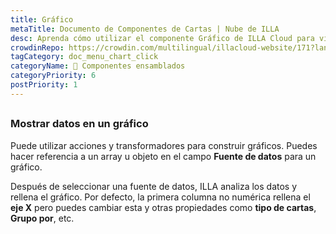 ```yaml
---
title: Gráfico
metaTitle: Documento de Componentes de Cartas | Nube de ILLA
desc: Aprenda cómo utilizar el componente Gráfico de ILLA Cloud para visualizar datos como gráficos y gráficos usando Chart.js en sus aplicaciones.
crowdinRepo: https://crowdin.com/multilingual/illacloud-website/171?languages=es&filter=basic&value=0
tagCategory: doc_menu_chart_click
categoryName: 🧬 Componentes ensamblados
categoryPriority: 6
postPriority: 1
---
```


## <h2 hidden>Gráfico</h2>

### Mostrar datos en un gráfico

Puede utilizar acciones y transformadores para construir gráficos. Puedes hacer referencia a un array u objeto en el campo **Fuente de datos** para un gráfico. 

Después de seleccionar una fuente de datos, ILLA analiza los datos y rellena el gráfico. Por defecto, la primera columna no numérica rellena el **eje X** pero puedes cambiar esta y otras propiedades como **tipo de cartas**, **Grupo por**, etc.

<img src='https://cdn.illacloud.com/official-website/img/docs/assemble/chart1.png' alt="" />

<img src='https://cdn.illacloud.com/official-website/img/docs/assemble/chart2.png' alt="" />
